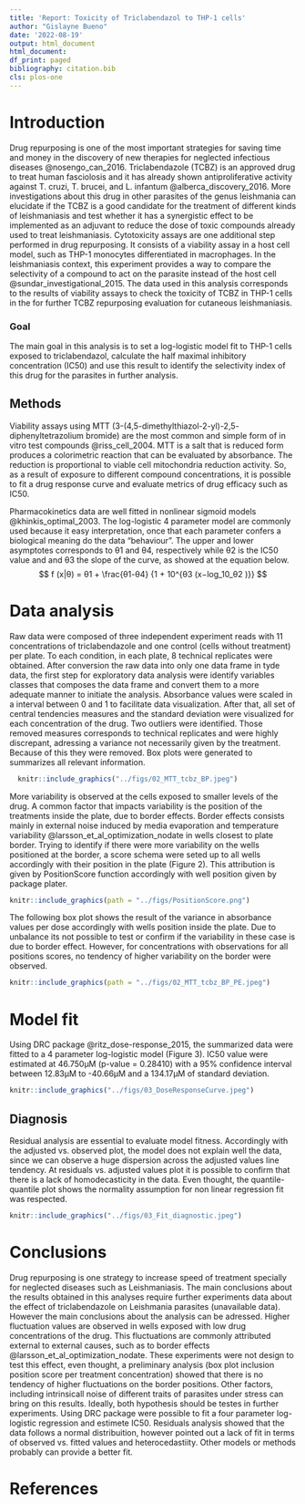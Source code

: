 ```yaml
---
title: 'Report: Toxicity of Triclabendazol to THP-1 cells'
author: "Gislayne Bueno"
date: '2022-08-19'
output: html_document
html_document:
df_print: paged
bibliography: citation.bib
cls: plos-one
---
```


# Introduction

Drug repurposing is one of the most important strategies for saving time and money in the discovery of new therapies for neglected infectious diseases @nosengo_can_2016. Triclabendazole (TCBZ) is an approved drug to treat human fasciolosis and it has already shown antiproliferative activity against T. cruzi, T. brucei, and L. infantum @alberca_discovery_2016. More investigations about this drug in other parasites of the genus leishmania can elucidate if the TCBZ is a good candidate for the treatment of different kinds of leishmaniasis and test whether it has a synergistic effect to be implemented as an adjuvant to reduce the dose of toxic compounds already used to treat leishmaniasis. Cytotoxicity assays are one additional step performed in drug repurposing. It consists of a viability assay in a host cell model, such as THP-1 monocytes differentiated in macrophages. In the leishmaniasis context, this experiment provides a way to compare the selectivity of a compound to act on the parasite instead of the host cell @sundar_investigational_2015. The data used in this analysis corresponds to the results of viability assays to check the toxicity of TCBZ in THP-1 cells in the for further TCBZ repurposing evaluation for cutaneous leishmaniasis.

### **Goal**

The main goal in this analysis is to set a log-logistic model fit to THP-1 cells exposed to triclabendazol, calculate the half maximal inhibitory concentration (IC50) and use this result to identify the selectivity index of this drug for the parasites in further analysis.

## Methods

Viability assays using MTT (3-(4,5-dimethylthiazol-2-yl)-2,5- diphenyltetrazolium bromide) are the most common and simple form of in vitro test compounds @riss_cell_2004. MTT is a salt that is reduced form produces a colorimetric reaction that can be evaluated by absorbance. The reduction is proportional to viable cell mitochondria reduction activity. So, as a result of exposure to different compound concentrations, it is possible to fit a drug response curve and evaluate metrics of drug efficacy such as IC50.

Pharmacokinetics data are well fitted in nonlinear sigmoid models @khinkis_optimal_2003. The log-logistic 4 parameter model are commonly used because it easy interpretation, once that each parameter confers a biological meaning do the data "behaviour". The upper and lower asymptotes corresponds to θ1 and θ4, respectively while θ2 is the IC50 value and and θ3 the slope of the curve, as showed at the equation below. $$
  f (x|θ) = θ1 + \frac{θ1-θ4}
  {1 + 10^{θ3 (x−log_10_θ2 )}}
$$

# Data analysis

Raw data were composed of three independent experiment reads with 11 concentrations of triclabendazole and one control (cells without treatment) per plate. To each condition, in each plate, 8 technical replicates were obtained. After conversion the raw data into only one data frame in tyde data, the first step for exploratory data analysis were identify variables classes that composes the data frame and convert them to a more adequate manner to initiate the analysis. Absorbance values were scaled in a interval between 0 and 1 to facilitate data visualization. After that, all set of central tendencies measures and the standard deviation were visualized for each concentration of the drug. Two outliers were identified. Those removed measures corresponds to technical replicates and were highly discrepant, adressing a variance not necessarily given by the treatment. Because of this they were removed. Box plots were generated to summarizes all relevant information.

```r
  knitr::include_graphics("../figs/02_MTT_tcbz_BP.jpeg")
```

More variability is observed at the cells exposed to smaller levels of the drug. A common factor that impacts variability is the position of the treatments inside the plate, due to border effects. Border effects consists mainly in external noise induced by media evaporation and temperature variability @larsson_et_al_optimization_nodate in wells closest to plate border. Trying to identify if there were more variability on the wells positioned at the border, a score schema were seted up to all wells accordingly with their position in the plate (Figure 2). This attribution is given by PositionScore function accordingly with well position given by package plater.

```r
knitr::include_graphics(path = "../figs/PositionScore.png") 
```

The following box plot shows the result of the variance in absorbance values per dose accordingly with wells position inside the plate. Due to unbalance its not possible to test or confirm if the variability in these case is due to border effect. However, for concentrations with observations for all positions scores, no tendency of higher variability on the border were observed.

```r
knitr::include_graphics(path = "../figs/02_MTT_tcbz_BP_PE.jpeg") 
```

# Model fit

Using DRC package @ritz_dose-response_2015, the summarized data were fitted to a 4 parameter log-logistic model (Figure 3). IC50 value were estimated at 46.750μM (p-value = 0.28410) with a 95% confidence interval between 12.83μM to -40.66μM and a 134.17μM of standard deviation.

```r
knitr::include_graphics("../figs/03_DoseResponseCurve.jpeg")
```

## Diagnosis

Residual analysis are essential to evaluate model fitness. Accordingly with the adjusted vs. observed plot, the model does not explain well the data, since we can observe a huge dispersion across the adjusted values line tendency. At residuals vs. adjusted values plot it is possible to confirm that there is a lack of homodecasticity in the data. Even thought, the quantile-quantile plot shows the normality assumption for non linear regression fit was respected.

```r
knitr::include_graphics("../figs/03_Fit_diagnostic.jpeg")
```

# Conclusions

Drug repurposing is one strategy to increase speed of treatment specially for neglected diseases such as Leishmaniasis. The main conclusions about the results obtained in this analyses require further experiments data about the effect of triclabendazole on Leishmania parasites (unavailable data). However the main conclusions about the analysis can be adressed. Higher fluctuation values are observed in wells exposed with low drug concentrations of the drug. This fluctuations are commonly attributed external to external causes, such as to border effects @larsson_et_al_optimization_nodate. These experiments were not design to test this effect, even thought, a preliminary analysis (box plot inclusion position score per treatment concentration) showed that there is no tendency of higher fluctuations on the border positions. Other factors, including intrinsicall noise of different traits of parasites under stress can bring on this results. Ideally, both hypothesis should be testes in further experiments. Using DRC package were possible to fit a four parameter log-logistic regression and estimete IC50. Residuals analysis showed that the data follows a normal distribuition, however pointed out a lack of fit in terms of observed vs. fitted values and heterocedastiity. Other models or methods probably can provide a better fit.

# References
